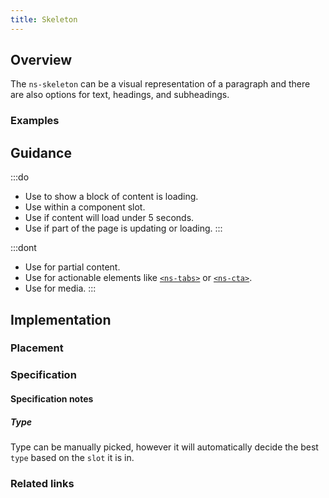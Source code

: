 ```yaml
---
title: Skeleton
---
```




## Overview

<CompDetails name={componentName} />

The `ns-skeleton` can be a visual representation of a paragraph and there are also options for text, headings, and subheadings.

### Examples

<ExampleViewer type="standard" />

## Guidance

:::do
- Use to show a block of content is loading.
- Use within a component slot.
- Use if content will load under 5 seconds.
- Use if part of the page is updating or loading.
:::

:::dont
- Use for partial content.
- Use for actionable elements like [`<ns-tabs>`](./ns-tabs) or [`<ns-cta>`](./ns-cta).
- Use for media.
:::

## Implementation

### Placement

<Placement name={componentName} />

### Specification

<Specification name={componentName} />

#### Specification notes

##### Type

Type can be manually picked, however it will automatically decide the best `type` based on the `slot` it is in.

### Related links

<RelatedLinks name={componentName} />

